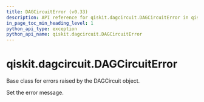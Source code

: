 ```yaml
---
title: DAGCircuitError (v0.33)
description: API reference for qiskit.dagcircuit.DAGCircuitError in qiskit v0.33
in_page_toc_min_heading_level: 1
python_api_type: exception
python_api_name: qiskit.dagcircuit.DAGCircuitError
---
```


<span id="qiskit-dagcircuit-dagcircuiterror" />

# qiskit.dagcircuit.DAGCircuitError

<Class id="qiskit.dagcircuit.DAGCircuitError" isDedicatedPage={true} github="https://github.com/qiskit/qiskit/tree/stable/0.19/qiskit/dagcircuit/exceptions.py" signature="DAGCircuitError(*msg)" modifiers="exception">
  Base class for errors raised by the DAGCircuit object.

  Set the error message.
</Class>


